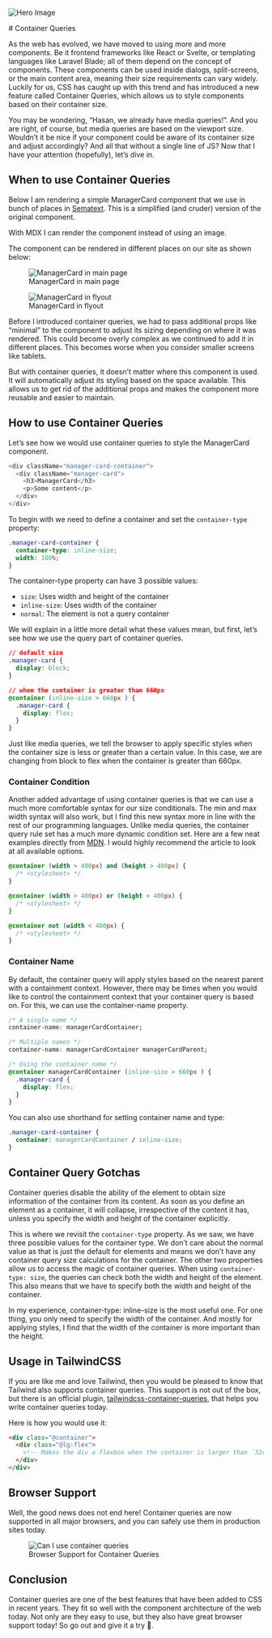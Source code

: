 

<Image
  src={heroImage}
  sizes="(max-width: 768px) 100vw, (max-width: 1200px) 50vw, 33vw"
  priority
  alt="Hero Image"
  aria-hidden
/>

<article>
# Container Queries

As the web has evolved, we have moved to using more and more components. Be it
frontend frameworks like React or Svelte, or templating languages like Laravel Blade;
all of them depend on the concept of components. These components can be used inside
dialogs, split-screens, or the main content area, meaning their size requirements can
vary widely. Luckily for us, CSS has caught up with this trend and has introduced a
new feature called Container Queries, which allows us to style components based on
their container size.

You may be wondering, “Hasan, we already have media queries!”. And you are right, of
course, but media queries are based on the viewport size. Wouldn’t it be nice if your
component could be aware of its container size and adjust accordingly? And all that
without a single line of JS? Now that I have your attention (hopefully), let’s dive in.

## When to use Container Queries

Below I am rendering a simple ManagerCard component that we use in bunch of places in [Sematext](https://sematext.com/).
This is a simplified (and cruder) version of the original component.

<ManagerCard />
<figcaption>
  With MDX I can render the component instead of using an image.
</figcaption>

The component can be rendered in different places on our site as shown below:

<figure>
  <Image src={inMainPageImage} alt="ManagerCard in main page" />
  <figcaption>ManagerCard in main page</figcaption>
</figure>
<figure>
  <Image src={inFlyoutImage} alt="ManagerCard in flyout" />
  <figcaption>ManagerCard in flyout</figcaption>
</figure>

Before I introduced container queries, we had to pass additional props like “minimal”
to the component to adjust its sizing depending on where it was rendered. This could
become overly complex as we continued to add it in different places. This becomes worse
when you consider smaller screens like tablets.

But with container queries, it doesn’t matter where this component is used. It will
automatically adjust its styling based on the space available. This allows us to get
rid of the additional props and makes the component more reusable and easier to maintain.

## How to use Container Queries

Let’s see how we would use container queries to style the ManagerCard component.

```js
<div className="manager-card-container">
  <div className="manager-card">
    <h3>ManagerCard</h3>
    <p>Some content</p>
  </div>
</div>
```

To begin with we need to define a container and set the `container-type` property:

```css
.manager-card-container {
  container-type: inline-size;
  width: 100%;
}
```

The container-type property can have 3 possible values:

- `size`: Uses width and height of the container
- `inline-size`: Uses width of the container
- `normal`: The element is not a query container

We will explain in a little more detail what these values mean, but first,
let’s see how we use the query part of container queries.

```css
// default size
.manager-card {
  display: block;
}

// when the container is greater than 660px
@container (inline-size > 660px ) {
  .manager-card {
    display: flex;
  }
}
```

Just like media queries, we tell the browser to apply specific styles when the container size
is less or greater than a certain value. In this case, we are changing from block to flex when
the container is greater than 660px.

### Container Condition

Another added advantage of using container queries is that we can use a much more comfortable
syntax for our size conditionals. The min and max width syntax will also work, but I find
this new syntax more in line with the rest of our programming languages. Unlike media queries,
the container query rule set has a much more dynamic condition set. Here are a few neat examples
directly from [MDN](https://developer.mozilla.org/en-US/docs/Web/CSS/@container). I would highly
recommend the article to look at all available options.

```css
@container (width > 400px) and (height > 400px) {
  /* <stylesheet> */
}

@container (width > 400px) or (height > 400px) {
  /* <stylesheet> */
}

@container not (width < 400px) {
  /* <stylesheet> */
}
```

### Container Name

By default, the container query will apply styles based on the nearest parent with a
containment context. However, there may be times when you would like to control the
containment context that your container query is based on. For this, we can use the
container-name property.

```css
/* A single name */
container-name: managerCardContainer;

/* Multiple names */
container-name: managerCardContainer managerCardParent;

/* Using the container name */
@container managerCardContainer (inline-size > 660px ) {
  .manager-card {
    display: flex;
  }
}
```

You can also use shorthand for setting container name and type:

```css
.manager-card-container {
  container: managerCardContainer / inline-size;
}
```

## Container Query Gotchas

Container queries disable the ability of the element to obtain size information of the container
from its content. As soon as you define an element as a container, it will collapse, irrespective
of the content it has, unless you specify the width and height of the container explicitly.

This is where we revisit the `container-type` property. As we saw, we have three possible values for the
container type. We don’t care about the normal value as that is just the default for elements and
means we don’t have any container query size calculations for the container. The other two properties
allow us to access the magic of container queries. When using `container-type: size`, the queries can
check both the width and height of the element. This also means that we have to specify both the
width and height of the container.

In my experience, container-type: inline-size is the most useful one. For one thing, you only need to
specify the width of the container. And mostly for applying styles, I find that the width of the
container is more important than the height.

## Usage in TailwindCSS

If you are like me and love Tailwind, then you would be pleased to know that Tailwind also supports
container queries. This support is not out of the box, but there is an official plugin,
[tailwindcss-container-queries](https://github.com/tailwindlabs/tailwindcss-container-queries),
that helps you write container queries today.

Here is how you would use it:

```html
<div class="@container">
  <div class="@lg:flex">
    <!-- Makes the div a flexbox when the container is larger than `32rem` -->
  </div>
</div>
```

## Browser Support

Well, the good news does not end here! Container queries are now supported in all major browsers,
and you can safely use them in production sites today.

<figure>
  <Image src={browserSupport} alt="Can I use container queries" />
  <figcaption>Browser Support for Container Queries</figcaption>
</figure>

## Conclusion

Container queries are one of the best features that have been added to CSS in recent years.
They fit so well with the component architecture of the web today. Not only are they easy to use,
but they also have great browser support today! So go out and give it a try 🚀.

</article>
